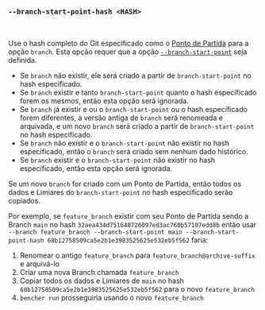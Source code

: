 ### `--branch-start-point-hash <HASH>`

<br />

Use o hash completo do Git especificado como o [Ponto de Partida][start point] para a opção `branch`. Esta opção requer que a opção [`--branch-start-point`][branch start point] seja definida.

- Se `branch` não existir, ele será criado a partir de `branch-start-point` no hash especificado.
- Se `branch` existir e tanto `branch-start-point` quanto o hash especificado forem os mesmos,
  então esta opção será ignorada.
- Se `branch` já existir e ou o `branch-start-point` ou o hash especificado forem diferentes,
  a versão antiga de `branch` será renomeada e arquivada,
  e um novo `branch` será criado a partir de `branch-start-point` no hash especificado.
- Se `branch` não existir e o `branch-start-point` não existir no hash especificado,
  então o `branch` será criado sem nenhum dado histórico.
- Se `branch` existir e o `branch-start-point` não existir no hash especificado,
  então esta opção será ignorada.

Se um novo `branch` for criado com um Ponto de Partida,
então todos os dados e Limiares do `branch-start-point` no hash especificado serão copiados.

Por exemplo, se `feature_branch` existir com seu Ponto de Partida sendo a Branch `main`
no hash `32aea434d751648726097ed3ac760b57107edd8b`
então usar `--branch feature_branch --branch-start-point main --branch-start-point-hash 68b12758509ca5e2b1e3983525625e532eb5f562`
faria:

1. Renomear o antigo `feature_branch` para `feature_branch@archive-suffix` e arquivá-lo
2. Criar uma nova Branch chamada `feature_branch`
3. Copiar todos os dados e Limiares de `main` no hash `68b12758509ca5e2b1e3983525625e532eb5f562` para o novo `feature_branch`
4. `bencher run` prosseguiria usando o novo `feature_branch`

[start point]: /pt/docs/explanation/benchmarking/#start-point

[branch start point]: #--branch-start-point-branch
